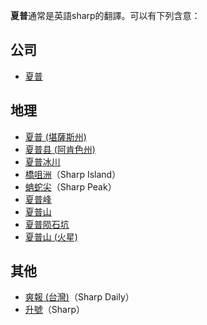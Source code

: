 '''夏普'''通常是英語sharp的翻譯。可以有下列含意：

==公司==
*[[夏普|夏普]]

==地理==
*[[夏普_(堪薩斯州)|夏普 (堪薩斯州)]]
*[[夏普县_(阿肯色州)|夏普县 (阿肯色州)]]
*[[夏普冰川|夏普冰川]]
*[[橋咀洲|橋咀洲]]（Sharp Island）
*[[蚺蛇尖|蚺蛇尖]]（Sharp Peak）
*[[夏普峰|夏普峰]]
*[[夏普山|夏普山]]
*[[夏普陨石坑|夏普陨石坑]]
*[[夏普山_(火星)|夏普山 (火星)]]

==其他==
*[[爽報_(台灣)|爽報 (台灣)]]（Sharp Daily）
*[[升號|升號]]（Sharp）

{{消歧義|cat=二字消歧義}}